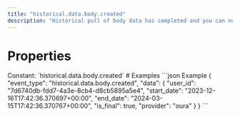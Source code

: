 ```yaml
---
title: "historical.data.body.created"
description: "Historical pull of body data has completed and you can now pull data for this resource."
---
```

# Properties
<ResponseField name="event_type" type="const string" required="true">
Constant: `historical.data.body.created`
</ResponseField>
<ResponseField name="data" type="HistoricalDataCreated" required="true">
<Expandable title="HistoricalDataCreated" defaultOpen="true">
<ResponseField name="user_id" type="string" required="true">
</ResponseField>
<ResponseField name="start_date" type="string" required="true">
</ResponseField>
<ResponseField name="end_date" type="string" required="true">
</ResponseField>
<ResponseField name="is_final" type="boolean" required="true">
</ResponseField>
<ResponseField name="provider" type="string" required="true">
</ResponseField>
</Expandable>
</ResponseField>
# Examples
<CodeGroup>
```json Example
{
  "event_type": "historical.data.body.created",
  "data": {
    "user_id": "7d6740db-fdd7-4a3e-8cb4-d8cb5895a5e4",
    "start_date": "2023-12-16T17:42:36.370697+00:00",
    "end_date": "2024-03-15T17:42:36.370767+00:00",
    "is_final": true,
    "provider": "oura"
  }
}
```
</CodeGroup>

